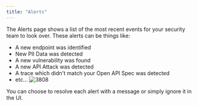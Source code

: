 ```yaml
---
title: "Alerts"
---
```


The Alerts page shows a list of the most recent events for your security team to
look over. These alerts can be things like:

- A new endpoint was identified
- New PII Data was detected
- A new vulnerability was found
- A new API Attack was detected
- A trace which didn't match your Open API Spec was detected
- etc... ![3808](/images/f70292d-Screenshot_2022-11-26_at_7.48.15_PM.png)

You can choose to resolve each alert with a message or simply ignore it in the
UI.
